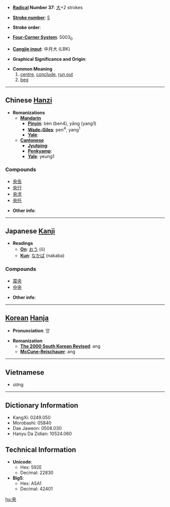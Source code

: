 * '''[[Wiktionary:Chinese radical index| Radical]] Number 37''': [[Wiktionary:Chinese radical index 大|大]]+2 strokes

* '''[[Wiktionary:Chinese total strokes index|Stroke number]]''': [[Wiktionary:Chinese total strokes index 5|5]]

* '''Stroke order''': 

* '''[[Wiktionary:Chinese four corner index|Four-Corner System]]''': 5003<sub>0</sub>

* '''[[Wiktionary:Chinese Cangjie index|Cangjie input]]''': 中月大 (LBK)

* '''Graphical Significance and Origin''': 

* '''Common Meaning'''
*# [[centre]], [[conclude]], [[run out]]
*# [[beg]]


----

== Chinese [[Hanzi]] ==

* '''Romanizations'''
** '''[[Mandarin]]'''
*** '''[[Pinyin]]''': bèn (ben4), yāng (yang1)
*** '''[[Wade-Giles]]''': pen<sup>4</sup>, yang<sup>1</sup>
*** '''[[Yale]]''': 
** '''[[Cantonese]]'''
*** '''[[Jyutping]]''':
*** '''[[Penkyamp]]''': 
*** '''[[Yale]]''': yeung1

===Compounds===
*[[央告]]
*[[央行]]
*[[央求]]
*[[央托]]

* '''Other info''': 

----

== Japanese [[Kanji]] ==

* '''Readings'''
** '''[[On]]''': [[おう]] (ō)
** '''[[Kun]]''': [[なかば]] (nakaba)

===Compounds===
*[[震央]]
*[[中央]]

* '''Other info''':  

----

== [[Korean]] [[Hanja]] ==

* '''Pronunciation''': 앙

* '''Romanization'''
** '''[[The 2000 South Korean Revised Romanization|The 2000 South Korean Revised]]''': ang
** '''[[McCune-Reischauer]]''': ang

----

==Vietnamese==

* ương

----

== Dictionary Information ==

* KangXi: 0249.050
* Morobashi: 05840
* Dae Jaweon: 0508.030
* Hanyu Da Zidian: 10524.060

== Technical Information ==

* '''Unicode''':
** Hex: 592E
** Decimal: 22830
* '''Big5''':
** Hex: A5A1
** Decimal: 42401

[[hu:央]]